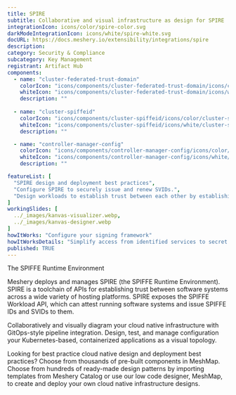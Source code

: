 ---
title: SPIRE
subtitle: Collaborative and visual infrastructure as design for SPIRE
integrationIcon: icons/color/spire-color.svg
darkModeIntegrationIcon: icons/white/spire-white.svg
docURL: https://docs.meshery.io/extensibility/integrations/spire
description: 
category: Security & Compliance
subcategory: Key Management
registrant: Artifact Hub
components:
  - name: "cluster-federated-trust-domain"
    colorIcon: "icons/components/cluster-federated-trust-domain/icons/color/cluster-federated-trust-domain-color.svg"
    whiteIcon: "icons/components/cluster-federated-trust-domain/icons/white/cluster-federated-trust-domain-white.svg"
    description: ""
    
  - name: "cluster-spiffeid"
    colorIcon: "icons/components/cluster-spiffeid/icons/color/cluster-spiffeid-color.svg"
    whiteIcon: "icons/components/cluster-spiffeid/icons/white/cluster-spiffeid-white.svg"
    description: ""

  - name: "controller-manager-config"
    colorIcon: "icons/components/controller-manager-config/icons/color/controller-manager-config-color.svg"
    whiteIcon: "icons/components/controller-manager-config/icons/white/controller-manager-config-white.svg"
    description: ""

featureList: [
  "SPIRE design and deployment best practices",
  "Configure SPIRE to securely issue and renew SVIDs.",
  "Design workloads to establish trust between each other by establishing an mTLS connection or by signing and verifying a JWT token."
]
workingSlides: [
  ../_images/kanvas-visualizer.webp,
  ../_images/kanvas-designer.webp
]
howItWorks: "Configure your signing framework"
howItWorksDetails: "Simplify access from identified services to secret stores, databases, services meshes and cloud provider services."
published: TRUE
---
<p>
The SPIFFE Runtime Environment
</p>
<p>
    Meshery deploys and manages SPIRE (the SPIFFE Runtime Environment). SPIRE is a toolchain of APIs for establishing trust between software systems across a wide variety of hosting platforms. SPIRE exposes the SPIFFE Workload API, which can attest running software systems and issue SPIFFE IDs and SVIDs to them. 
</p>
<p>
    Collaboratively and visually diagram your cloud native infrastructure with GitOps-style pipeline integration. Design, test, and manage configuration your Kubernetes-based, containerized applications as a visual topology.
</p>
<p>
    Looking for best practice cloud native design and deployment best practices? Choose from thousands of pre-built components in MeshMap. Choose from hundreds of ready-made design patterns by importing templates from Meshery Catalog or use our low code designer, MeshMap, to create and deploy your own cloud native infrastructure designs.
</p>
